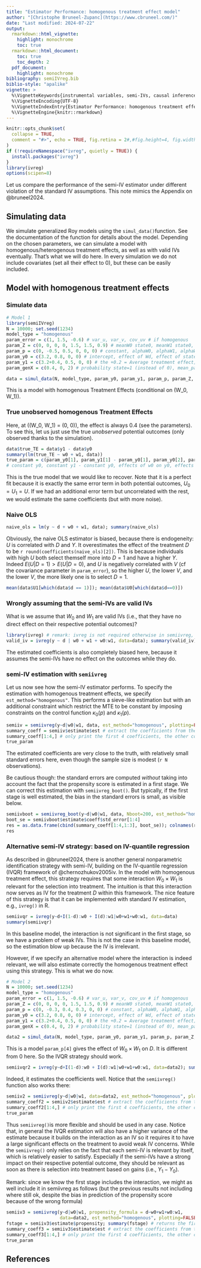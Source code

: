 ```yaml
---
title: "Estimator Performance: homogenous treatment effect model"
author: "[Christophe Bruneel-Zupanc](https://www.cbruneel.com/)"
date: "Last modified: 2024-07-22"
output:
  rmarkdown::html_vignette:
    highlight: monochrome
    toc: true
  rmarkdown::html_document:
    toc: true
    toc_depth: 2
  pdf_document:
    highlight: monochrome
bibliography: semiIVreg.bib
biblio-style: "apalike"
vignette: >
  %\VignetteKeywords{instrumental variables, semi-IVs, causal inference}
  %\VignetteEncoding{UTF-8}
  %\VignetteIndexEntry{Estimator Performance: homogenous treatment effect model}
  %\VignetteEngine{knitr::rmarkdown}
---
```


```r
knitr::opts_chunk$set(
  collapse = TRUE,
  comment = "#>", echo = TRUE, fig.retina = 2#,#fig.height=4, fig.width=5, fig.align='center'
)
if (!requireNamespace("ivreg", quietly = TRUE)) {
  install.packages("ivreg")
}
library(ivreg)
options(scipen=8)
```


Let us compare the performance of the semi-IV estimator under different violation of the standard IV assumptions. 
This note mimics the Appendix on @bruneel2024. 

## Simulating data

We simulate generalized Roy models using the `simul_data()`function. 
See the documentation of the function for details about the model. Depending on the chosen parameters, we can simulate a model with homogenous/heterogenous treatment effects, as well as with valid IVs eventually. That's what we will do here. 
In every simulation we do not include covariates (set all their effect to 0), but these can be easily included. 


## Model with homogenous treatment effects

### Simulate data

```r
# Model 1
library(semiIVreg)
N = 10000; set.seed(1234)
model_type = "homogenous"
param_error = c(1, 1.5, -0.6) # var_u, var_v, cov_uv # if homogenous
param_Z = c(0, 0, 0, 0, 1.5, 1.5, 0.9) # meanW0 state0, meanW1 state0, meanW0 state1, meanW1 state1, varW0, varW1, covW0W1
param_p = c(0, -0.5, 0.5, 0, 0, 0) # constant, alphaW0, alphaW1, alphaW0W1, effect of state, effect of parent educ
param_y0 = c(3.2, 0.8, 0, 0) # intercept, effect of Wd, effect of state, effect of parent educ;
param_y1 = c(3.2+0.4, 0.5, 0, 0) # the +0.2 = Average treatment effect; effect of W1, effect of state, effect of parent educ;
param_genX = c(0.4, 0, 2) # probability state=1 (instead of 0), mean_parenteduc, sd_parenteduc (parenteduc drawn as continuous)

data = simul_data(N, model_type, param_y0, param_y1, param_p, param_Z, param_genX, param_error)
```

This is a model with homogenous Treatment Effects (conditional on \(W_0, W_1\)). 

### True unobserved homogenous Treatment Effects

Here, at \((W_0, W_1) = (0, 0)\), the effect is always 0.4 (see the parameters). To see this, let us just use the true *unobserved* potential outcomes (only observed thanks to the simulation). 

```r
data$true_TE = data$y1 - data$y0
summary(lm(true_TE ~ w0 + w1, data))
true_param = c(param_y0[1], param_y1[1] - param_y0[1], param_y0[2], param_y1[2]); true_param
# constant y0, constant y1 - constant y0, effects of w0 on y0, effects of w1 on y1.
```

This is the true model that we would like to recover. Note that it is a perfect fit because it is exactly the same error term in both potential outcomes, $U_0 = U_1 = U$. If we had an additional error term but uncorrelated with the rest, we would estimate the same coefficients (but with more noise). 


### Naive OLS

```r
naive_ols = lm(y ~ d + w0 + w1, data); summary(naive_ols)
```

Obviously, the naive OLS estimator is biased, because there is endogeneity: $U$ is correlated with $D$ and $Y$. It overestimates the effect of the treatment $D$ to be `r round(coefficients(naive_ols)[2])`. This is because individuals with high $U$ both select themself more into $D=1$ and have a higher $Y$. Indeed $E(U | D=1) > E(U | D=0)$, and $U$ is negatively correlated with $V$ (cf the covariance parameter in `param_error`), so the higher $U$, the lower $V$, and the lower $V$, the more likely one is to select $D=1$.   

```r
mean(data$U1[which(data$d == 1)]); mean(data$U0[which(data$d==0)])
```


### Wrongly assuming that the semi-IVs are valid IVs

What is we assume that $W_0$ and $W_1$ are valid IVs (i.e., that they have no direct effect on their respective potential outcomes)? 

```r
library(ivreg) # remark: ivreg is not required otherwise in semiivreg, only in this vignette. 
valid_iv = ivreg(y ~ d | w0 + w1 + w0:w1, data=data); summary(valid_iv)
```

The estimated coefficients is also completely biased here, because it assumes the semi-IVs have no effect on the outcomes while they do. 



### semi-IV estimation with `semiivreg`

Let us now see how the semi-IV estimator performs. To specify the estimation with homogenous treatment effects, we specify `est_method="homogenous"`. This performs a sieve-like estimation but with an additional constraint which restrict the MTE to be constant by imposing constraints on the control function $\kappa_0(p)$ and $\kappa_1(p)$.  

```r
semiiv = semiivreg(y~d|w0|w1, data, est_method="homogenous", plotting=FALSE)
summary_coeff = semiiv$estimate$est # extract the coefficients from the homogenous TE specification
summary_coeff[1:4,] # only print the first 4 coefficients, the other correspond to the control function of P
true_param
```

The estimated coefficients are very close to the truth, with relatively small standard errors here, even though the sample size is modest (`r N` observations). 

Be cautious though: the standard errors are computed *without* taking into account the fact that the propensity score is estimated in a first stage. We can correct this estimation with `semiivreg_boot()`. But typically, if the first stage is well estimated, the bias in the standard errors is small, as visible below. 

```r
semiivboot = semiivreg_boot(y~d|w0|w1, data, Nboot=200, est_method="homogenous", plotting=FALSE) # reduce the number of bootstrap simulation for speed;  
boot_se = semiivboot$estimate$coeff$std_error[1:4]
res = as.data.frame(cbind(summary_coeff[1:4,1:3], boot_se)); colnames(res) = c("Variable", "Estimate", "wrong analytic SE", "Bootstrapped SE")
res
```





### Alternative semi-IV strategy: based on IV-quantile regression
As described in @bruneel2024, there is another general nonparametric identification strategy with semi-IV, building on the IV-quantile regression (IVQR) framework of @chernozhukov2005iv. In the model with homogenous treatment effect, this strategy requires that some interaction $W_0 \times W_1$ is relevant for the selection into treatment. The intuition is that this interaction now serves as IV for the treatment $D$ within this framework. The nice feature of this strategy is that it can be implemented with standard IV estimation, e.g., `ivreg()` in R.  

```r
semiivqr = ivreg(y~d+I(1-d):w0 + I(d):w1|w0+w1+w0:w1, data=data)
summary(semiivqr)
```

In this baseline model, the interaction is not significant in the first stage, so we have a problem of weak IVs. 
This is not the case in this baseline model, so the estimation blow up because the IV is irrelevant. 


However, if we specify an alternative model where the interaction is indeed relevant, we will also estimate correctly the homogenous treatment effect using this strategy. This is what we do now. 

```r
# Model 2
N = 10000; set.seed(1234)
model_type = "homogenous"
param_error = c(1, 1.5, -0.6) # var_u, var_v, cov_uv # if homogenous
param_Z = c(0, 0, 0, 0, 1.5, 1.5, 0.9) # meanW0 state0, meanW1 state0, meanW0 state1, meanW1 state1, varW0, varW1, covW0W1
param_p = c(0, -0.3, 0.4, 0.3, 0, 0) # constant, alphaW0, alphaW1, alphaW0W1, effect of state, effect of parent educ
param_y0 = c(3.2, 0.8, 0, 0) # intercept, effect of Wd, effect of state, effect of parent educ;
param_y1 = c(3.2+0.4, 0.5, 0, 0) # the +0.2 = Average treatment effect; effect of W1, effect of state, effect of parent educ;
param_genX = c(0.4, 0, 2) # probability state=1 (instead of 0), mean_parenteduc, sd_parenteduc (parenteduc drawn as continuous)

data2 = simul_data(N, model_type, param_y0, param_y1, param_p, param_Z, param_genX, param_error)
```

This is a model `param_p[4]` gives the effect of $W_0\times W_1$ on $D$. It is different from 0 here. So the IVQR strategy should work. 

```r
semiivqr2 = ivreg(y~d+I(1-d):w0 + I(d):w1|w0+w1+w0:w1, data=data2); summary(semiivqr2)
```

Indeed, it estimates the coefficients well. 
Notice that the `semiivreg()` function also works there: 

```r
semiiv2 = semiivreg(y~d|w0|w1, data=data2, est_method="homogenous", plotting=FALSE)
summary_coeff2 = semiiv2$estimate$est # extract the coefficients from the homogenous TE specification
summary_coeff2[1:4,] # only print the first 4 coefficients, the other correspond to the control function of P
true_param
```

Thus `semiivreg()`is more flexible and should be used in any case. Notice that, in general the IVQR estimation will also have a higher variance of the estimate because it builds on the interaction as an IV so it requires it to have a large significant effects on the treatment to avoid weak IV concerns. 
While the `semiivreg()` only relies on the fact that each semi-IV is relevant by itself, which is relatively easier to satisfy. Especially if the semi-IVs have a strong impact on their respective potential outcome, they should be relevant as soon as there is selection into treatment based on gains (i.e., $Y_1 - Y_0$).   


Remark: since we know the first stage includes the interaction, we might as well include it in semiivreg as follows (but the previous results not including where still ok, despite the bias in prediction of the propensity score because of the wrong formula)
```r
semiiv3 = semiivreg(y~d|w0|w1, propensity_formula = d~w0+w1+w0:w1, 
                    data=data2, est_method="homogenous", plotting=FALSE)
fstage = semiiv3$estimate$propensity; summary(fstage) # returns the first stage estimation
summary_coeff3 = semiiv3$estimate$est # extract the coefficients from the homogenous TE specification
summary_coeff3[1:4,] # only print the first 4 coefficients, the other correspond to the control function of P
true_param
```


## References


